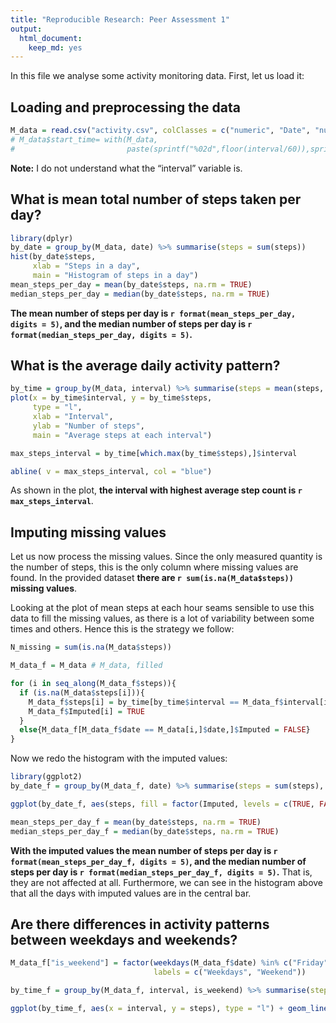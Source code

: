 ```yaml
---
title: "Reproducible Research: Peer Assessment 1"
output: 
  html_document: 
    keep_md: yes
---
```


In this file we analyse some activity monitoring data. 
First, let us load it: 

## Loading and preprocessing the data

```r
M_data = read.csv("activity.csv", colClasses = c("numeric", "Date", "numeric"))
# M_data$start_time= with(M_data,
#                         paste(sprintf("%02d",floor(interval/60)),sprintf("%02d",interval%%60),sep = ":"))
```

**Note:** I do not understand what the "interval" variable is. 


## What is mean total number of steps taken per day?

```r
library(dplyr)
by_date = group_by(M_data, date) %>% summarise(steps = sum(steps))
hist(by_date$steps,
     xlab = "Steps in a day", 
     main = "Histogram of steps in a day")
mean_steps_per_day = mean(by_date$steps, na.rm = TRUE)
median_steps_per_day = median(by_date$steps, na.rm = TRUE)
```

**The mean number of steps per day is `r format(mean_steps_per_day, digits = 5)`,
and the median number of steps per day is `r format(median_steps_per_day, digits = 5)`.**

## What is the average daily activity pattern?

```r
by_time = group_by(M_data, interval) %>% summarise(steps = mean(steps, na.rm = TRUE))
plot(x = by_time$interval, y = by_time$steps, 
     type = "l",
     xlab = "Interval",
     ylab = "Number of steps",
     main = "Average steps at each interval")

max_steps_interval = by_time[which.max(by_time$steps),]$interval

abline( v = max_steps_interval, col = "blue")
```

As shown in the plot, **the interval with highest average step count is `r max_steps_interval`**.

## Imputing missing values

Let us now process the missing values. 
Since the only measured quantity is the number of steps, 
this is the only column where missing values are found. 
In the provided dataset **there are `r sum(is.na(M_data$steps))` missing values**. 

Looking at the plot of mean steps at each hour 
seams sensible to use this data to fill the missing values, 
as there is a lot of variability between some times and others. 
Hence this is the strategy we follow:

```r

N_missing = sum(is.na(M_data$steps))

M_data_f = M_data # M_data, filled

for (i in seq_along(M_data_f$steps)){
  if (is.na(M_data$steps[i])){
    M_data_f$steps[i] = by_time[by_time$interval == M_data_f$interval[i],]$steps
    M_data_f$Imputed[i] = TRUE
  }
  else{M_data_f[M_data_f$date == M_data[i,]$date,]$Imputed = FALSE}
}
```

<!-- Is there any missing value left? `r any(is.na(M_data_f$steps))`. -->

Now we redo the histogram with the imputed values: 

```r
library(ggplot2)
by_date_f = group_by(M_data_f, date) %>% summarise(steps = sum(steps), Imputed = Imputed)

ggplot(by_date_f, aes(steps, fill = factor(Imputed, levels = c(TRUE, FALSE)))) + geom_histogram(bins = 5) + labs(fill="Imputed", title = "Histogram of steps in a day") + xlab("Steps in a day") + ylab("Count") + theme(plot.title = element_text(hjust = 0.5))

mean_steps_per_day_f = mean(by_date$steps, na.rm = TRUE)
median_steps_per_day_f = median(by_date$steps, na.rm = TRUE)
```

**With the imputed values the mean number of steps per day is `r format(mean_steps_per_day_f, digits = 5)`, 
and the median number of steps per day is `r format(median_steps_per_day_f, digits = 5)`.**
That is, they are not affected at all. 
Furthermore, we can see in the histogram above that all the days with imputed values are in the central bar. 

## Are there differences in activity patterns between weekdays and weekends?

```r

M_data_f["is_weekend"] = factor(weekdays(M_data_f$date) %in% c("Friday", "Saturday", "Sunday"), 
                                labels = c("Weekdays", "Weekend"))

by_time_f = group_by(M_data_f, interval, is_weekend) %>% summarise(steps = mean(steps, na.rm = TRUE))

ggplot(by_time_f, aes(x = interval, y = steps), type = "l") + geom_line() + facet_grid(rows = vars(is_weekend)) + labs(xlab = "Interval", ylab = "Steps", title = "Average number of steps by type of day") + theme(plot.title = element_text(hjust = 0.5))
```
